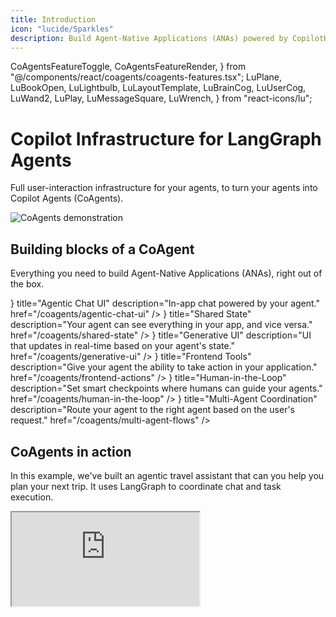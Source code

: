 ```yaml
---
title: Introduction
icon: "lucide/Sparkles"
description: Build Agent-Native Applications (ANAs) powered by CopilotKit and LangGraph.
---
```


  CoAgentsFeatureToggle,
  CoAgentsFeatureRender,
} from "@/components/react/coagents/coagents-features.tsx";
  LuPlane,
  LuBookOpen,
  LuLightbulb,
  LuLayoutTemplate,
  LuBrainCog,
  LuUserCog,
  LuWand2,
  LuPlay,
  LuMessageSquare,
  LuWrench,
} from "react-icons/lu";

# Copilot Infrastructure for LangGraph Agents

Full user-interaction infrastructure for your agents, to turn your agents into Copilot Agents (CoAgents).

<Frame className="mt-0 mb-6 rounded-lg">
  <img
    src="/images/CoAgents.gif"
    alt="CoAgents demonstration"
    className="w-auto"
  />
</Frame>

## Building blocks of a CoAgent

Everything you need to build Agent-Native Applications (ANAs), right out of the box.

<Cards className="gap-6">
  <Card
    className="p-6 rounded-xl text-base"
    icon={<LuMessageSquare className="text-indigo-500 dark:text-indigo-300" />}
    title="Agentic Chat UI"
    description="In-app chat powered by your agent."
    href="/coagents/agentic-chat-ui"
  />
  <Card
    className="p-6 rounded-xl text-base"
    icon={<FaSync className="text-indigo-500 dark:text-indigo-300" />}
    title="Shared State"
    description="Your agent can see everything in your app, and vice versa."
    href="/coagents/shared-state"
  />
  <Card
    className="p-6 rounded-xl text-base"
    icon={<LuLayoutTemplate className="text-indigo-500 dark:text-indigo-300" />}
    title="Generative UI"
    description="UI that updates in real-time based on your agent's state."
    href="/coagents/generative-ui"
  />
  <Card
    className="p-6 rounded-xl text-base"
    icon={<LuWand2 className="text-indigo-500 dark:text-indigo-300" />}
    title="Frontend Tools"
    description="Give your agent the ability to take action in your application."
    href="/coagents/frontend-actions"
  />
  <Card
    className="p-6 rounded-xl text-base"
    icon={<LuUserCog className="text-indigo-500 dark:text-indigo-300" />}
    title="Human-in-the-Loop"
    description="Set smart checkpoints where humans can guide your agents."
    href="/coagents/human-in-the-loop"
  />
  <Card
    className="p-6 rounded-xl text-base"
    icon={<LuWand2 className="text-indigo-500 dark:text-indigo-300" />}
    title="Multi-Agent Coordination"
    description="Route your agent to the right agent based on the user's request."
    href="/coagents/multi-agent-flows"
  />
</Cards>

## CoAgents in action
In this example, we've built an agentic travel assistant that can you help you plan your next trip. It uses LangGraph
to coordinate chat and task execution.

<div className="flex justify-center mb-10">
<iframe src="https://examples-coagents-ai-travel-app.vercel.app/" className="w-[600px] h-[600px] rounded-xl border" />
</div>

<Accordions>
<Accordion title="Looking for more examples?">
We've made a lot!
- Checkout our [Use cases](https://copilotkit.ai/examples) page for more interactive examples
- Checkout our [examples](https://github.com/CopilotKit/CopilotKit/tree/main/examples) folder for every example we've made.
</Accordion>
</Accordions>

## Ready to get started?

Get started with CoAgents in as little as 5 minutes with one of our guides or tutorials.

<Cards className="gap-6">
  <Card
    className="p-6 rounded-xl text-base"
    icon={<LuPlay className="text-indigo-500 dark:text-indigo-300" />}
    title="Quickstart"
    description="Learn how to build your first CoAgent in 10 minutes."
    href="/coagents/quickstart/langgraph"
  />
  <Card
    className="p-6 rounded-xl text-base"
    icon={<LuPlay className="text-indigo-500 dark:text-indigo-300" />}
    title="Feature Overview"
    description="Try the key features of CoAgents powered by CopilotKit & LangGraph."
    href="https://feature-viewer-langgraph.vercel.app/"
    target="_blank"
  />
  <Card
    className="p-6 rounded-xl text-base"
    icon={<LuPlane className="text-indigo-500 dark:text-indigo-300" />}
    title="Travel Agent"
    description="Learn how to build an agent-native travel app with CopilotKit & LangGraph."
    href="/coagents/tutorials/ai-travel-app"
  />
  <Card
    className="p-6 rounded-xl text-base"
    icon={<LuBookOpen className="text-indigo-500 dark:text-indigo-300" />}
    title="Researcher Agent"
    description="Learn how to build an agent-native researcher with CopilotKit & LangGraph."
    href="/coagents/videos/research-canvas"
  />
</Cards>

## Common Questions

Have a question about CoAgents? You're in the right place!

<Accordions>
<Accordion title="Can you explain what a CoAgent is in more detail?">
Sure! CoAgents are what we call "agentic copilots". Well, what's an agentic copilot then?

Think of a Copilot as a simple and fully LLM controlled assistant that has relatively limited capabilities. An Agentic Copilot then is a copilot
that has been enhanced with the ability to use LangGraph agents to perform more complex tasks. This is an extremely powerful way to build AI
powered applications because it gives you, the developer, the ability to control the agent's behavior in a deterministic way while still letting
the agent do its magic.

For more on this topic, checkout our [agentic copilot](/coagents/concepts/agentic-copilots) concept page.

</Accordion>
<Accordion title="Can I attach to an existing thread?">
Yes, check out our [Guide on Threads](/coagents/persistence/loading-message-history) for more information.

</Accordion>
<Accordion title="Can I use CopilotKit without LangGraph?">

CopilotKit is a complete framework for building AI-powered applications and can be used standalone.

If you want to integrate with an agent framework, we currently support a variety of frameworks. Check in the top left bar for more information!

</Accordion>
</Accordions>
